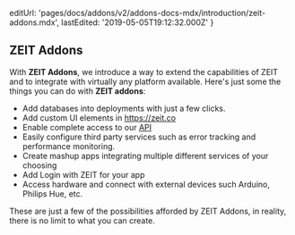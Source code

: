   editUrl: 'pages/docs/addons/v2/addons-docs-mdx/introduction/zeit-addons.mdx',
  lastEdited: '2019-05-05T19:12:32.000Z'
}

## ZEIT Addons

With **ZEIT Addons**, we introduce a way to extend the capabilities of ZEIT and to integrate with virtually any platform available. Here's just some the things you can do with **ZEIT addons**:

- Add databases into deployments with just a few clicks.
- Add custom UI elements in <https://zeit.co>
- Enable complete access to our [API](/docs/api)
- Easily configure third party services such as error tracking and performance monitoring.
- Create mashup apps integrating multiple different services of your choosing
- Add Login with ZEIT for your app
- Access hardware and connect with external devices such Arduino, Philips Hue, etc.

These are just a few of the possibilities afforded by ZEIT Addons, in reality, there is no limit to what you can create.
